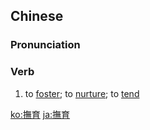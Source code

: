 {{also|抚育}}
==Chinese==
{{zh-forms|s=抚育}}

===Pronunciation===
{{zh-pron
|m=fǔyù
|c=fu2 juk6
|mn=qz,tw,xm:hú-io̍k/xm,zz:bú-io̍k
|cat=v
}}

===Verb===
{{zh-verb}}

# to [[foster]]; to [[nurture]]; to [[tend]]

{{zh-cat|Advanced}}

[[ko:撫育]]
[[ja:撫育]]